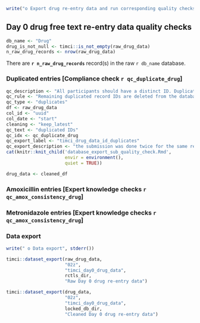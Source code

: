 ```r
write("o Export drug re-entry data and run corresponding quality checks", stderr())
```

\newpage

## Day 0 drug free text re-entry data quality checks

```r
db_name <- "Drug"
drug_is_not_null <- timci::is_not_empty(raw_drug_data)
n_raw_drug_records <- nrow(raw_drug_data)
```

There are **`r n_raw_drug_records`** record(s) in the raw `r db_name` database.

### Duplicated entries [Compliance check `r qc_duplicate_drug`]

```r
qc_description <- "All participants should have a distinct ID. Duplicated IDs may generate errors for the conduct of follow-ups in the field and results in ambiguous outcomes for duplicated participants once the database is deidentified."
qc_rule <- "Remaining duplicated record IDs are deleted from the database."
qc_type <- "duplicates"
df <- raw_drug_data
col_id <- "uuid"
col_date <- "start"
cleaning <- "keep_latest"
qc_text <- "duplicated IDs"
qc_idx <- qc_duplicate_drug
qc_export_label <- "timci_drug_data_id_duplicates"
qc_export_description <- "the submission was done twice for the same record ID"
cat(knitr::knit_child('database_export_sub_quality_check.Rmd',
                      envir = environment(),
                      quiet = TRUE))
```

```r
drug_data <- cleaned_df
```

### Amoxicillin entries [Expert knowledge checks `r qc_amox_consistency_drug`]

### Metronidazole entries [Expert knowledge checks `r qc_amox_consistency_drug`]

### Data export

```r
write(" o Data export", stderr())
```

```r
timci::dataset_export(raw_drug_data,
                      "02z",
                      "timci_day0_drug_data",
                      rctls_dir,
                      "Raw Day 0 drug re-entry data")
```

```r
timci::dataset_export(drug_data,
                      "02z",
                      "timci_day0_drug_data",
                      locked_db_dir,
                      "Cleaned Day 0 drug re-entry data")
```
